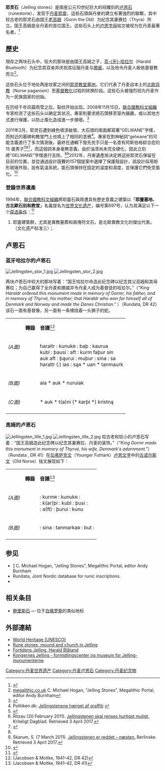 
{{世界文化遗产概要表
| site_img = Image:Jelling_rune_stones.2.ajb.jpg
| site_img_capt = 耶灵石
| site_img_width = 350px
| zh_name = 耶灵坟冢、卢恩石和教堂
| en_name = Jelling Mounds, Runic Stones and Church
| fr_name = Tumulus, pierres runiques et église de Jelling
| country = {{DEN}}
| Region = 欧洲和北美地区
| criterion_c = (iii)
| rg_year = 1994
| org_url = http://whc.unesco.org/en/list/697 697
| map_img = 
| map_img_width = 
| locator_x = 
| locator_y = 
}}
{{Contains Runic text}}
'''耶灵石'''（Jelling stones）是兩座公元10世纪巨大的经雕刻的[[卢恩石|卢恩石]]（runestone），发现于[[丹麦|丹麦]][[耶靈|耶靈]]，這些石頭與丹麥的建立有著強烈的聯繫，其中较古老的耶灵石由国王[[老高姆|老高姆]]（Gorm the Old）为纪念其妻赛拉（Thyra）所立。国王高姆是全丹麦的首位国王。这些石头上的[[卢恩字母|卢恩字母]]铭文被视为在丹麦最著名者。<ref>{{cite book|last=|first=|authorlink=|coauthors=|title=Jelling stones|year=2008|publisher=[[Encyclopædia_Britannica|Encyclopædia Britannica]]|quote=|url=http://www.britannica.com/bps/topic/302453/Jelling-stones|isbn=}}{{dead link|date=2018年1月 |bot=InternetArchiveBot |fix-attempted=yes }}</ref>

== 歷史 ==
現存之两块石头中，较大的那块是由国王高姆之子，[[哈拉爾一世_(丹麥)|蓝-{牙}-哈拉尔]]（Harald Bluetooth）为纪念其双亲并庆祝其征服丹麦与[[挪威|挪威]]，以及他令丹麦人皈依基督教而立<ref>[http://www.megalithic.co.uk/article.php?sid=17683 megalithic.co.uk] {{Wayback|url=http://www.megalithic.co.uk/article.php?sid=17683 |date=20160303202614 }} C. Michael Hogan, "Jelling Stones", Megalithic Portal, editor Andy Burnham</ref>。

这些石头位于地处两座坟冢之间的[[耶灵|耶灵教堂墓地]]。它们代表了丹麦自本土的[[北欧异教|北欧异教]]（Norse paganism）至[[基督教化|基督教化]]过程的转换阶段。这些石头被强烈视为丹麦作为一民族国家的创始。

在历经千年风霜雨雪之后，裂纹开始出现。2008年11月15日，[[聯合國教科文組織|聯合國教科文組織]]专家检测了这些石头以确定其状况，專家則要求將石頭移至室內展廳，或以其他方式進行保護，以防止風化造成進一步損壞。<ref>{{cite web |url=http://www.dr.dk/Nyheder/Indland/2008/11/16/085024.htm |title=Eksperter: Runestenene skal reddes |accessdate=16 November 2008 |work= |publisher=Danmarks Radio |date=16 November 2008 |archive-date=2012-10-21 |archive-url=https://web.archive.org/web/20121021051329/http://www.dr.dk/Nyheder/Indland/2008/11/16/085024.htm |dead-url=no }}</ref>

2011年2月，耶灵石遭到綠色噴漆破壞，大石頭的兩面都寫著“GELWANE”字樣，而附近的墓碑和教堂門上也噴上了相同的塗鴉<ref>Politiken.dk: [http://politiken.dk/indland/ECE1194524/jellingstenene-haerget-af-graffiti/ Jellingstenene hærget af graffiti] {{Wayback|url=http://politiken.dk/indland/ECE1194524/jellingstenene-haerget-af-graffiti/ |date=20110214152000 }}</ref>。專家在對神秘詞“gelwane”的可能含義進行了多次猜測後，最終在通輯下發先兇手只是一名患有阿斯伯格綜合症的 15 歲男子<ref>{{Cite web |url=http://politiken.dk/indland/ECE1719555/16-aarig-bag-graffiti-paa-jellingesten-skal-i-behandling/ |title=Politiken.dk |access-date=2021-09-17 |archive-date=2016-10-26 |archive-url=https://web.archive.org/web/20161026081427/http://politiken.dk/indland/ECE1719555/16-aarig-bag-graffiti-paa-jellingesten-skal-i-behandling/ |dead-url=no }}</ref><ref name=Ritzau20feb>Ritzau (20 February 2011). [https://www.kristeligt-dagblad.dk/kultur/jellingstenen-skal-renses-hurtigst-muligt Jellingstenen skal renses hurtigst muligt.] {{Wayback|url=https://www.kristeligt-dagblad.dk/kultur/jellingstenen-skal-renses-hurtigst-muligt |date=20210905092740 }} Kriteligt Dagblad. Retrieved 3 April 2017.</ref><ref>{{Cite web |url=http://www.themutual.org.uk/mutualcharter/gelwane.html |title="Gelwane" art project |access-date=2021-09-17 |archive-date=2017-02-17 |archive-url=https://web.archive.org/web/20170217031015/http://www.themutual.org.uk/mutualcharter/gelwane.html |dead-url=no }}</ref>，而這個詞本身毫無意義，由於油漆尚未完全硬化，因此立刻將“GELWANE”字樣進行去除。<ref name=Ritzau20feb/><ref>Skarum, S. (7 March 2011). [https://www.b.dk/nationalt/jellingstenen-er-reddet-naesten Jellingstenen er reddet – næsten.] {{Wayback|url=https://www.b.dk/nationalt/jellingstenen-er-reddet-naesten |date=20170404044637 }} Berlinske. Retrieved 3 April 2017.</ref>2012年，丹麥遺產局決定將這些耶灵石保留在目前的位置，並從通過設計競賽的157個提案中選擇了保護殼設計，該設計採用矩形玻璃外殼，設有氣溫系統，能石頭保持在固定的溫度和濕度，並保護它們免受風化。<ref>{{cite web|url=http://www.cphpost.dk/culture/culture/122-culture/48424-jelling-stones-get-designer-cases.html |title=Jelling Stones get designer cases |publisher=Copenhagen Post |date=5 March 2010 |url-status=dead |archive-url=https://web.archive.org/web/20100315203304/http://www.cphpost.dk/culture/culture/122-culture/48424-jelling-stones-get-designer-cases.html |archive-date=15 March 2010 }}</ref>

=== 登錄世界遺產 ===
1994年，[[聯合國教科文組織|聯合國教科文組織]]將耶靈石與周遭具有歷史意義之建築以「'''耶靈墓地、古北歐石刻和教堂'''」名義提名为[[世界文化遗产|世界文化遗产]]，编号第697号，认为其满足以下一个[[世界遗产#登錄基準|获选条件]]：<ref name="UNESCO">{{cite web |url=https://whc.unesco.org/en/list/697 |title=UNESCO |date=13 December 2006 |access-date=31 May 2011 |archive-date=2020-06-29 |archive-url=https://web.archive.org/web/20200629214352/http://whc.unesco.org/en/list/697/ |dead-url=no }}</ref>

#耶靈建築群，尤其是異教墓葬和兩塊符文石，是北歐異教文化的傑出代表。（文化遗产标准三）；

== 卢恩石 ==
=== 蓝牙哈拉尔的卢恩石 ===
[[File:Jellingsten_stor_1.jpg|left]]
[[File:Jellingsten_stor_2.jpg|thumb]]

两块卢恩石中较大的那块写着：“国王哈拉尔命造此纪念碑以纪念其父高姆和其母赛拉；为自己赢得了全丹麦和挪威并令丹麦人成为基督徒的哈拉尔。”（''"King Haraldr ordered this monument made in memory of Gormr, his father, and in memory of Thyrvé, his mother; that Haraldr who won for himself all of Denmark and Norway and made the Danes Christian."'' ）（Rundata, DR 42）该石一面有基督像，另一面有一条缠绕着一头狮子的蛇。


{|class="wikitable"
|-
| || '''轉錄''' || '''音譯'''<ref>(Jacobsen & Moltke, 1941–42, DR 42)</ref>
|-
|  style="vertical-align: top;" |''(A面)'' || {{runic|ᚼᛅᚱᛅᛚᛏᚱ ᛬ ᚴᚢᚾᚢᚴᛦ ᛬ ᛒᛅᚦ ᛬ ᚴᛅᚢᚱᚢᛅ<br /> ᚴᚢᛒᛚ ᛬ ᚦᛅᚢᛋᛁ ᛬ ᛅᚠᛏ ᛬ ᚴᚢᚱᛘ ᚠᛅᚦᚢᚱ ᛋᛁᚾ<br /> ᛅᚢᚴ ᛅᚠᛏ ᛬ ᚦᚭᚢᚱᚢᛁ ᛬ ᛘᚢᚦᚢᚱ ᛬ ᛋᛁᚾᛅ ᛬ ᛋᛅ <br /> ᚼᛅᚱᛅᛚᛏᚱ (᛬) ᛁᛅᛋ ᛬ ᛋᚭᛦ ᛫ ᚢᛅᚾ ᛫ ᛏᛅᚾᛘᛅᚢᚱᚴ}} || haraltr : kunukʀ : baþ : kaurua <br /> kubl : þausi : aft : kurm faþur sin <br /> auk aft : þąurui : muþur : sina : sa <br /> haraltr (:) ias : sąʀ * uan * tanmaurk
|-
| ''(B面)'' ||{{runic|ᛅᛚᛅ ᛫ ᛅᚢᚴ ᛫ ᚾᚢᚱᚢᛁᛅᚴ}}|| ala * auk * nuruiak
|-
| ''(C面)'' || {{runic|᛫ ᛅᚢᚴ ᛫ ᛏ(ᛅ)ᚾᛁ (᛫ ᚴᛅᚱᚦᛁ ᛫) ᚴᚱᛁᛋᛏᚾᚭ}} ||* auk * t(a)ni (* karþi *) kristną
|-
|}

<!--In 1955, a plaster cast of this stone was made for a festival in London. It is now located in the grounds of the [[Nordic_churches_in_London|Danish Church in London]], 4 St Katherines Precinct, Regents Park, London. The copy is painted in bright colours, like the original.  Most of the original paint has flaked away from the original stone, but enough small specks of paint remained to tell us what the colors looked like when they were freshly painted. A copy is also located in the [[National_Museum_of_Denmark|National Museum of Denmark]], and another copy just outside the Jelling museum, which lies within sight of the Jelling mounds.[http://www.emu.dk/gsk/fag/his/historie-kanon/jellingsten.html]

-->

=== 高姆的卢恩石 ===
[[File:Jellingsten_lille_1.jpg|left]]
[[File:Jellingsten_lille_2.jpg|thumb]]
较古老和较小的卢恩石写着：“国王高姆造此纪念碑以纪念其妻赛拉，丹麦的装饰。”（''"King Gormr made this monument in memory of Thyrvé, his wife, Denmark's adornment."''）（Rundata
, DR 41）在[[后弗萨克文|后弗萨克文]]（Younger Futhark）[[卢恩字母|卢恩文字]]中的[[古诺尔斯语|古诺尔斯文]]（Old Norse）铭文展现如下：


{|class="wikitable"
|-
| || '''轉錄''' || '''音譯'''<ref>(Jacobsen & Moltke, 1941–42, DR 41)</ref>
|-
|  style="vertical-align: top;" |''(A面)'' ||  {{runic|᛬ ᚴᚢᚱᛘᛦ ᛬ ᚴᚢᚾᚢᚴᛦ ᛬<br /> ᛬ ᚴ(ᛅᚱ)ᚦᛁ ᛬ ᚴᚢᛒᛚ ᛬ ᚦᚢᛋᛁ ᛬<br /> ᛬ ᛅ(ᚠᛏ) ᛬ ᚦᚢᚱᚢᛁ ᛬ ᚴᚢᚾᚢ}} ||: kurmʀ : kunukʀ :<br /> : k(ar)þi : kubl : þusi :<br /> : a(ft) : þurui : kunu
|-
|  style="vertical-align: top;" | ''(B面)'' || {{runic|᛬ ᛋᛁᚾᛅ ᛬ ᛏᛅᚾᛘᛅᚱᚴᛅᛦ ᛬ ᛒᚢᛏ ᛬}} || : sina : tanmarkaʀ : but :
|-
|}




== 参见 ==
* [http://www.megalithic.co.uk/article.php?sid=17683] {{Wayback|url=http://www.megalithic.co.uk/article.php?sid=17683 |date=20160303202614 }}C. Michael Hogan, "Jelling Stones", Megalithic Portal, editor Andy Burnham 
* Rundata, Joint Nordic database for runic inscriptions.
* {{cite book | first=Lis | last=Jacobsen | coauthors=Erik Moltke | title=Danmarks runeindskrifter | publisher=Ejnar Munksgaards Forlag | location=Copenhagen | year=1941–42}}

{{reflist}}
== 相关条目 ==
* [[鲍里斯石|鲍里斯石]]  — 位于[[白俄罗斯|白俄罗斯]]的类似地标
== 外部連結 ==
{{Commons category|Jelling Runestones}}
* [http://whc.unesco.org/pg.cfm?cid=31&id_site=697 World Heritage (UNESCO)] {{Wayback|url=http://whc.unesco.org/pg.cfm?cid=31&id_site=697 |date=20050622080717 }}
* [http://www.treffpunkt-howaldt.de/vorfahren_c03_1.htm  Rune stones, mound and church in Jelling] {{WebCite|url=https://www.webcitation.org/61GOquaDx?url=http://www.treffpunkt-howaldt.de/vorfahren_c03_1.htm |date=20110828011020 |dateformat=iso }}
* [http://www.fortidensjelling.dk/jelling5.htm Fortidens Jelling, Harald Blåtand] {{Wayback|url=http://www.fortidensjelling.dk/jelling5.htm |date=20030812190511 }}
* [https://web.archive.org/web/20170911224907/http://kongernesjelling.dk/ Kongernes Jelling - formidlingscenter og museum for Jelling-monumenterne]

{{丹麦世界遗产}}

[[Category:丹麦世界遗产|Category:丹麦世界遗产]]
[[Category:丹麦卢恩石|Category:丹麦卢恩石]]
[[Category:丹麦纪念物|Category:丹麦纪念物]]